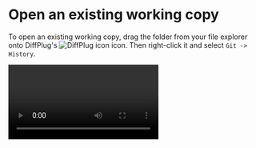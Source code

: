 
# Open an existing working copy

To open an existing working copy, drag the folder from your file explorer onto DiffPlug's <Image src="diff-list-icon.png" alt="DiffPlug icon" className="inline m-0" /> icon. Then right-click it and select `Git -> History`.

<Video mp4="intro/open-working-copy.mp4"/>

_NOTE: Rather than dragging a file from your file explorer, you can use any of the methods described in the [DiffPlug quickstart](https://docs.diffplug.com/2.0.2/getting-started/quickstart/) to get the context-menu for a file._

Next, [take a look at how DiffPlug handles commits](/intro/commit).
